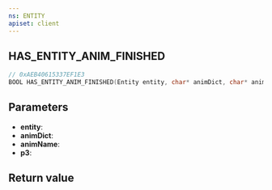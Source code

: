 ```yaml
---
ns: ENTITY
apiset: client
---
```

## HAS_ENTITY_ANIM_FINISHED

```c
// 0xAEB40615337EF1E3
BOOL HAS_ENTITY_ANIM_FINISHED(Entity entity, char* animDict, char* animName, int p3);
```


## Parameters
* **entity**:
* **animDict**:
* **animName**:
* **p3**:

## Return value